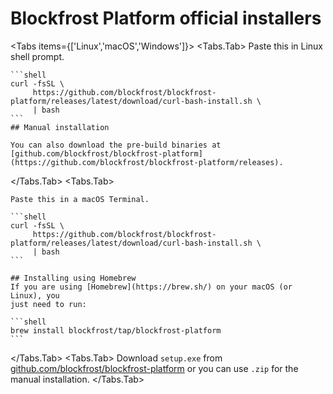 
# Blockfrost Platform official installers

<Tabs items={['Linux','macOS','Windows']}>
  <Tabs.Tab>
    Paste this in Linux shell prompt.

    ```shell
    curl -fsSL \
         https://github.com/blockfrost/blockfrost-platform/releases/latest/download/curl-bash-install.sh \
         | bash
    ```
    ## Manual installation

    You can also download the pre-build binaries at [github.com/blockfrost/blockfrost-platform](https://github.com/blockfrost/blockfrost-platform/releases).

  </Tabs.Tab>
  <Tabs.Tab>
  
    Paste this in a macOS Terminal.

    ```shell
    curl -fsSL \
         https://github.com/blockfrost/blockfrost-platform/releases/latest/download/curl-bash-install.sh \
         | bash
    ```

    ## Installing using Homebrew
    If you are using [Homebrew](https://brew.sh/) on your macOS (or Linux), you
    just need to run:

    ```shell
    brew install blockfrost/tap/blockfrost-platform
    ```

  </Tabs.Tab>
  <Tabs.Tab>
  Download `setup.exe` from [github.com/blockfrost/blockfrost-platform](https://github.com/blockfrost/blockfrost-platform/releases) or you can use `.zip` for the manual installation.
  </Tabs.Tab>
</Tabs>
